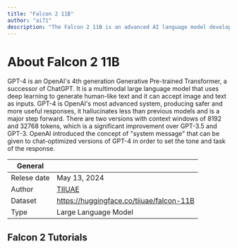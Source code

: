 ```yaml
---
title: "Falcon 2 11B"
author: "ai71"
description: "The Falcon 2 11B is an advanced AI language model developed by the Technology Innovation Institute (TII) in Abu Dhabi. Building on the success of its predecessor, Falcon 1, this model is part of the Falcon series, known for its impressive capabilities in natural language processing (NLP) and AI research."
---
```


# About Falcon 2 11B
GPT-4 is an OpenAI's 4th generation Generative Pre-trained Transformer, a successor of ChatGPT. 
It is a multimodal large language model that uses deep learning to generate human-like text and it 
can accept image and text as inputs. GPT-4 is OpenAI's most advanced system, producing safer and more useful 
responses, it hallucinates less than previous models and is a major step forward. There are two versions 
with context windows of 8192 and 32768 tokens, which is a significant improvement over GPT-3.5 and GPT-3. 
OpenAI introduced the concept of "system message" that can be given to chat-optimized versions of GPT-4 in 
order to set the tone and task of the response.

| General  |  |
| --- | --- |
| Relese date |  May 13, 2024 |
| Author | [TIIUAE](https://falconllm.tii.ae/)  |
| Dataset | https://huggingface.co/tiiuae/falcon-11B |
| Type | Large Language Model |


## Falcon 2 Tutorials
<TechTutorials/>

